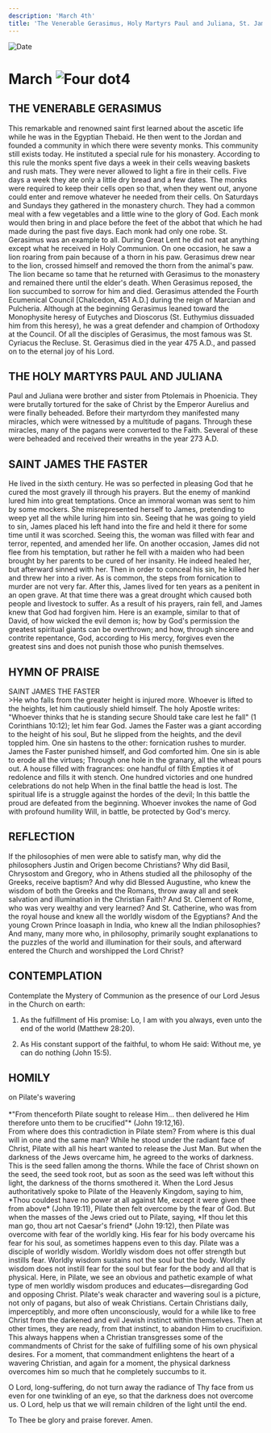 ```yaml
---
description: 'March 4th'
title: 'The Venerable Gerasimus, Holy Martyrs Paul and Juliana, St. James the Faster'
---
```


<RunningHead />
<Image src="/title-imprint.png" height={68} width={50} alt="Date" className="title-imprint"/>

# <div id="date">March <Image className="four-dot" src="/four-dot.png" height={15} width={15} alt="Four dot" />4</div>

## THE VENERABLE GERASIMUS

This remarkable and renowned saint first learned about the ascetic life while he was in the Egyptian Thebaid. He then went to the Jordan and founded a community in which there were seventy monks. This community still exists today. He instituted a special rule for his monastery. According to this rule the monks spent five days a week in their cells weaving baskets and rush mats. They were never allowed to light a fire in their cells. Five days a week they ate only a little dry bread and a few dates. The monks were required to keep their cells open so that, when they went out, anyone could enter and remove whatever he needed from their cells. On Saturdays and Sundays they gathered in the monastery church. They had a common meal with a few vegetables and a little wine to the glory of God. Each monk would then bring in and place before the feet of the abbot that which he had made during the past five days. Each monk had only one robe. St. Gerasimus was an example to all. During Great Lent he did not eat anything except what he received in Holy Communion. On one occasion, he saw a lion roaring from pain because of a thorn in his paw. Gerasimus drew near to the lion, crossed himself and removed the thorn from the animal's paw. The lion became so tame that he returned with Gerasimus to the monastery and remained there until the elder's death. When Gerasimus reposed, the lion succumbed to sorrow for him and died. Gerasimus attended the Fourth Ecumenical Council [Chalcedon, 451 A.D.] during the reign of Marcian and Pulcheria. Although at the beginning Gerasimus leaned toward the Monophysite heresy of Eutyches and Dioscorus (St. Euthymius dissuaded him from this heresy), he was a great defender and champion of Orthodoxy at the Council. Of all the disciples of Gerasimus, the most famous was St. Cyriacus the Recluse. St. Gerasimus died in the year 475 A.D., and passed on to the eternal joy of his Lord.

## THE HOLY MARTYRS PAUL AND JULIANA

Paul and Juliana were brother and sister from Ptolemais in Phoenicia. They were brutally tortured for the sake of Christ by the Emperor Aurelius and were finally beheaded. Before their martyrdom they manifested many miracles, which were witnessed by a multitude of pagans. Through these miracles, many of the pagans were converted to the Faith. Several of these were beheaded and received their wreaths in the year 273 A.D.

## SAINT JAMES THE FASTER

He lived in the sixth century. He was so perfected in pleasing God that he cured the most gravely ill through his prayers. But the enemy of mankind lured him into great temptations. Once an immoral woman was sent to him by some mockers. She misrepresented herself to James, pretending to weep yet all the while luring him into sin. Seeing that he was going to yield to sin, James placed his left hand into the fire and held it there for some time until it was scorched. Seeing this, the woman was filled with fear and terror, repented, and amended her life. On another occasion, James did not flee from his temptation, but rather he fell with a maiden who had been brought by her parents to be cured of her insanity. He indeed healed her, but afterward sinned with her. Then in order to conceal his sin, he killed her and threw her into a river. As is common, the steps from fornication to murder are not very far. After this, James lived for ten years as a penitent in an open grave. At that time there was a great drought which caused both people and livestock to suffer. As a result of his prayers, rain fell, and James knew that God had forgiven him. Here is an example, similar to that of David, of how wicked the evil demon is; how by God's permission the greatest spiritual giants can be overthrown; and how, through sincere and contrite repentance, God, according to His mercy, forgives even the greatest sins and does not punish those who punish themselves.


## HYMN OF PRAISE
<div style={{textAlign:'center', color:'crimson', fontWeight:'bold'}}>
SAINT JAMES THE FASTER
</div>
>He who falls from the greater height is injured more.  
Whoever is lifted to the heights, let him cautiously shield himself.  
The holy Apostle writes: "Whoever thinks that he is standing secure  
Should take care lest he fall" (1 Corinthians 10:12); let him fear God.  
James the Faster was a giant according to the height of his soul,  
But he slipped from the heights, and the devil toppled him.  
One sin hastens to the other: fornication rushes to murder.  
James the Faster punished himself, and God comforted him.  
One sin is able to erode all the virtues;  
Through one hole in the granary, all the wheat pours out.  
A house filled with fragrances: one handful of filth  
Empties it of redolence and fills it with stench.  
One hundred victories and one hundred celebrations do not help  
When in the final battle the head is lost.  
The spiritual life is a struggle against the hordes of the devil;  
In this battle the proud are defeated from the beginning.  
Whoever invokes the name of God with profound humility  
Will, in battle, be protected by God's mercy.  


## REFLECTION

If the philosophies of men were able to satisfy man, why did the philosophers Justin and Origen become Christians? Why did Basil, Chrysostom and Gregory, who in Athens studied all the philosophy of the Greeks, receive baptism? And why did Blessed Augustine, who knew the wisdom of both the Greeks and the Romans, throw away all and seek salvation and illumination in the Christian Faith? And St. Clement of Rome, who was very wealthy and very learned? And St. Catherine, who was from the royal house and knew all the worldly wisdom of the Egyptians? And the young Crown Prince Ioasaph in India, who knew all the Indian philosophies? And many, many more who, in philosophy, primarily sought explanations to the puzzles of the world and illumination for their souls, and afterward entered the Church and worshipped the Lord Christ?


## CONTEMPLATION

Contemplate the Mystery of Communion as the presence of our Lord Jesus in the Church on earth:

1. As the fulfillment of His promise: Lo, I am with you always, even unto the end of the world (Matthew 28:20).

2. As His constant support of the faithful, to whom He said: Without me, ye can do nothing (John 15:5).


## HOMILY
<div style={{textAlign:'center', color:'crimson', fontWeight:'bold'}}>
on Pilate's wavering
</div><br />
<div style={{textAlign:'right'}}>
*"From thenceforth Pilate sought to release Him... then delivered he Him therefore unto them to be crucified"* (John 19:12,16).
</div>
From where does this contradiction in Pilate stem? From where is this dual will in one and the same man? While he stood under the radiant face of Christ, Pilate with all his heart wanted to release the Just Man. But when the darkness of the Jews overcame him, he agreed to the works of darkness. This is the seed fallen among the thorns. While the face of Christ shown on the seed, the seed took root, but as soon as the seed was left without this light, the darkness of the thorns smothered it. When the Lord Jesus authoritatively spoke to Pilate of the Heavenly Kingdom, saying to him, *Thou couldest have no power at all against Me, except it were given thee from above* (John 19:11), Pilate then felt overcome by the fear of God. But when the masses of the Jews cried out to Pilate, saying, *If thou let this man go, thou art not Caesar's friend* (John 19:12), then Pilate was overcome with fear of the worldly king. His fear for his body overcame his fear for his soul, as sometimes happens even to this day. Pilate was a disciple of worldly wisdom. Worldly wisdom does not offer strength but instills fear. Worldly wisdom sustains not the soul but the body. Worldly wisdom does not instill fear for the soul but fear for the body and all that is physical. Here, in Pilate, we see an obvious and pathetic example of what type of men worldly wisdom produces and educates—disregarding God and opposing Christ. Pilate's weak character and wavering soul is a picture, not only of pagans, but also of weak Christians. Certain Christians daily, imperceptibly, and more often unconsciously, would for a while like to free Christ from the darkened and evil Jewish instinct within themselves. Then at other times, they are ready, from that instinct, to abandon Him to crucifixion. This always happens when a Christian transgresses some of the commandments of Christ for the sake of fulfilling some of his own physical desires. For a moment, that commandment enlightens the heart of a wavering Christian, and again for a moment, the physical darkness overcomes him so much that he completely succumbs to it.

O Lord, long-suffering, do not turn away the radiance of Thy face from us even for one twinkling of an eye, so that the darkness does not overcome us.  O Lord, help us that we will remain children of the light until the end.

To Thee be glory and praise forever. Amen.